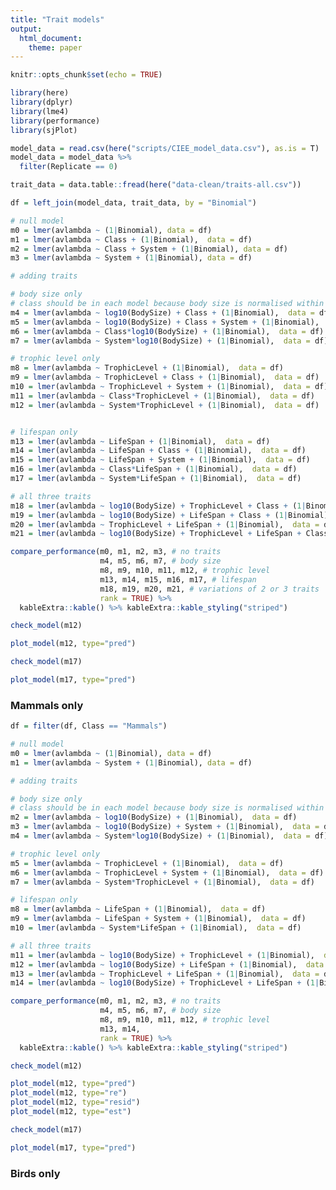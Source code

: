 ```yaml
---
title: "Trait models"
output: 
  html_document:
    theme: paper
---
```


```r
knitr::opts_chunk$set(echo = TRUE)

library(here)
library(dplyr)
library(lme4)
library(performance)
library(sjPlot)

model_data = read.csv(here("scripts/CIEE_model_data.csv"), as.is = T)
model_data = model_data %>%
  filter(Replicate == 0)

trait_data = data.table::fread(here("data-clean/traits-all.csv"))

df = left_join(model_data, trait_data, by = "Binomial")
```

```r
# null model
m0 = lmer(avlambda ~ (1|Binomial), data = df)
m1 = lmer(avlambda ~ Class + (1|Binomial),  data = df)
m2 = lmer(avlambda ~ Class + System + (1|Binomial), data = df)
m3 = lmer(avlambda ~ System + (1|Binomial), data = df)

# adding traits

# body size only
# class should be in each model because body size is normalised within classes
m4 = lmer(avlambda ~ log10(BodySize) + Class + (1|Binomial),  data = df)
m5 = lmer(avlambda ~ log10(BodySize) + Class + System + (1|Binomial),  data = df)
m6 = lmer(avlambda ~ Class*log10(BodySize) + (1|Binomial),  data = df)
m7 = lmer(avlambda ~ System*log10(BodySize) + (1|Binomial),  data = df)

# trophic level only
m8 = lmer(avlambda ~ TrophicLevel + (1|Binomial),  data = df)
m9 = lmer(avlambda ~ TrophicLevel + Class + (1|Binomial),  data = df)
m10 = lmer(avlambda ~ TrophicLevel + System + (1|Binomial),  data = df)
m11 = lmer(avlambda ~ Class*TrophicLevel + (1|Binomial),  data = df)
m12 = lmer(avlambda ~ System*TrophicLevel + (1|Binomial),  data = df)


# lifespan only
m13 = lmer(avlambda ~ LifeSpan + (1|Binomial),  data = df)
m14 = lmer(avlambda ~ LifeSpan + Class + (1|Binomial),  data = df)
m15 = lmer(avlambda ~ LifeSpan + System + (1|Binomial),  data = df)
m16 = lmer(avlambda ~ Class*LifeSpan + (1|Binomial),  data = df)
m17 = lmer(avlambda ~ System*LifeSpan + (1|Binomial),  data = df)

# all three traits
m18 = lmer(avlambda ~ log10(BodySize) + TrophicLevel + Class + (1|Binomial),  data = df)
m19 = lmer(avlambda ~ log10(BodySize) + LifeSpan + Class + (1|Binomial),  data = df)
m20 = lmer(avlambda ~ TrophicLevel + LifeSpan + (1|Binomial),  data = df)
m21 = lmer(avlambda ~ log10(BodySize) + TrophicLevel + LifeSpan + Class + (1|Binomial),  data = df)
```

```r
compare_performance(m0, m1, m2, m3, # no traits
                    m4, m5, m6, m7, # body size
                    m8, m9, m10, m11, m12, # trophic level
                    m13, m14, m15, m16, m17, # lifespan
                    m18, m19, m20, m21, # variations of 2 or 3 traits
                    rank = TRUE) %>%
  kableExtra::kable() %>% kableExtra::kable_styling("striped")
```

```r
check_model(m12)
```

```r
plot_model(m12, type="pred")
```

```r
check_model(m17)
```

```r
plot_model(m17, type="pred")
```


### Mammals only

```r
df = filter(df, Class == "Mammals")

# null model
m0 = lmer(avlambda ~ (1|Binomial), data = df)
m1 = lmer(avlambda ~ System + (1|Binomial), data = df)

# adding traits

# body size only
# class should be in each model because body size is normalised within classes
m2 = lmer(avlambda ~ log10(BodySize) + (1|Binomial),  data = df)
m3 = lmer(avlambda ~ log10(BodySize) + System + (1|Binomial),  data = df)
m4 = lmer(avlambda ~ System*log10(BodySize) + (1|Binomial),  data = df)

# trophic level only
m5 = lmer(avlambda ~ TrophicLevel + (1|Binomial),  data = df)
m6 = lmer(avlambda ~ TrophicLevel + System + (1|Binomial),  data = df)
m7 = lmer(avlambda ~ System*TrophicLevel + (1|Binomial),  data = df)

# lifespan only
m8 = lmer(avlambda ~ LifeSpan + (1|Binomial),  data = df)
m9 = lmer(avlambda ~ LifeSpan + System + (1|Binomial),  data = df)
m10 = lmer(avlambda ~ System*LifeSpan + (1|Binomial),  data = df)

# all three traits
m11 = lmer(avlambda ~ log10(BodySize) + TrophicLevel + (1|Binomial),  data = df)
m12 = lmer(avlambda ~ log10(BodySize) + LifeSpan + (1|Binomial),  data = df)
m13 = lmer(avlambda ~ TrophicLevel + LifeSpan + (1|Binomial),  data = df)
m14 = lmer(avlambda ~ log10(BodySize) + TrophicLevel + LifeSpan + (1|Binomial),  data = df)
```

```r
compare_performance(m0, m1, m2, m3, # no traits
                    m4, m5, m6, m7, # body size
                    m8, m9, m10, m11, m12, # trophic level
                    m13, m14,
                    rank = TRUE) %>%
  kableExtra::kable() %>% kableExtra::kable_styling("striped")
```

```r
check_model(m12)
```

```r
plot_model(m12, type="pred")
plot_model(m12, type="re")
plot_model(m12, type="resid")
plot_model(m12, type="est")
```

```r
check_model(m17)
```

```r
plot_model(m17, type="pred")
```

### Birds only


